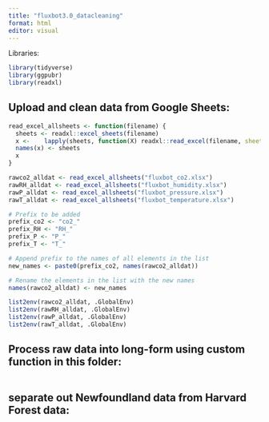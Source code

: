 ```yaml
---
title: "fluxbot3.0_datacleaning"
format: html
editor: visual
---
```


Libraries:
```r
library(tidyverse)
library(ggpubr)
library(readxl)
```
 

## Upload and clean data from Google Sheets:
```r

read_excel_allsheets <- function(filename) {
  sheets <- readxl::excel_sheets(filename)
  x <-    lapply(sheets, function(X) readxl::read_excel(filename, sheet = X))
  names(x) <- sheets
  x
}

rawco2_alldat <- read_excel_allsheets("fluxbot_co2.xlsx")
rawRH_alldat <- read_excel_allsheets("fluxbot_humidity.xlsx")
rawP_alldat <- read_excel_allsheets("fluxbot_pressure.xlsx")
rawT_alldat <- read_excel_allsheets("fluxbot_temperature.xlsx")

# Prefix to be added
prefix_co2 <- "co2_"
prefix_RH <- "RH_"
prefix_P <- "P_"
prefix_T <- "T_"

# Append prefix to the names of all elements in the list
new_names <- paste0(prefix_co2, names(rawco2_alldat))

# Rename the elements in the list with the new names
names(rawco2_alldat) <- new_names

list2env(rawco2_alldat, .GlobalEnv)
list2env(rawRH_alldat, .GlobalEnv)
list2env(rawP_alldat, .GlobalEnv)
list2env(rawT_alldat, .GlobalEnv)

```

## Process raw data into long-form using custom function in this folder:
```r

```

## separate out Newfoundland data from Harvard Forest data:
```r

```

